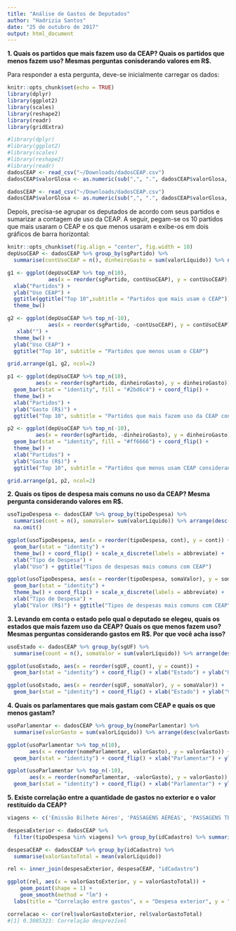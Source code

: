 ```yaml
---
title: "Análise de Gastos de Deputados"
author: "Hadrizia Santos"
date: "25 de outubro de 2017"
output: html_document
---
```


**1. Quais os partidos que mais fazem uso da CEAP? Quais os partidos que menos fazem uso? Mesmas perguntas conisderando valores em R$.**

Para responder a esta pergunta, deve-se inicialmente carregar os dados:
```r
knitr::opts_chunk$set(echo = TRUE)
library(dplyr)
library(ggplot2)
library(scales)
library(reshape2)
library(readr)
library(gridExtra)

```

```r
#library(dplyr)
#library(ggplot2)
#library(scales)
#library(reshape2)
#library(readr)
dadosCEAP <- read_csv("~/Downloads/dadosCEAP.csv")
dadosCEAP$valorGlosa <- as.numeric(sub(",", ".", dadosCEAP$valorGlosa, fixed = TRUE))
```

```r
dadosCEAP <- read_csv("~/Downloads/dadosCEAP.csv")
dadosCEAP$valorGlosa <- as.numeric(sub(",", ".", dadosCEAP$valorGlosa, fixed = TRUE)) 
```

  Depois, precisa-se agrupar os deputados de acordo com seus partidos e sumarizar a contagem de uso da CEAP. A seguir, pegam-se os 10 partidos que mais usaram o CEAP e os que menos usaram e exibe-os em dois gráficos de barra horizontal:
  
```r
knitr::opts_chunk$set(fig.align = "center", fig.width = 10)
depUsoCEAP <- dadosCEAP %>% group_by(sgPartido) %>% 
  summarise(contUsoCEAP = n(), dinheiroGasto = sum(valorLíquido)) %>% na.omit()
```

```r
g1 <- ggplot(depUsoCEAP %>% top_n(10), 
             aes(x = reorder(sgPartido, contUsoCEAP), y = contUsoCEAP)) + geom_bar(stat = "identity", fill = "#2bd6c4") + coord_flip() + 
  xlab("Partidos") +
  ylab("Uso CEAP") +
  ggtitle(ggtitle("Top 10",subtitle = "Partidos que mais usam o CEAP")) +
  theme_bw()

g2 <- ggplot(depUsoCEAP %>% top_n(-10), 
             aes(x = reorder(sgPartido, -contUsoCEAP), y = contUsoCEAP)) + geom_bar(stat = "identity", fill = "#ff6666") + coord_flip() +
   xlab("") +
  theme_bw() + 
  ylab("Uso CEAP") +
  ggtitle("Top 10", subtitle = "Partidos que menos usam o CEAP")

grid.arrange(g1, g2, ncol=2)
```


```r

p1 <- ggplot(depUsoCEAP %>% top_n(10), 
         aes(x = reorder(sgPartido, dinheiroGasto), y = dinheiroGasto)) + 
  geom_bar(stat = "identity", fill = "#2bd6c4") + coord_flip() +
  theme_bw() + 
  xlab("Partidos") +
  ylab("Gasto (R$)") +
  ggtitle("Top 10", subtitle = "Partidos que mais fazem uso da CEAP considerando R$")

p2 <- ggplot(depUsoCEAP %>% top_n(-10), 
         aes(x = reorder(sgPartido, -dinheiroGasto), y = dinheiroGasto)) + 
  geom_bar(stat = "identity", fill = "#ff6666") + coord_flip() +
  theme_bw() + 
  xlab("Partidos") +
  ylab("Gasto (R$)") +
  ggtitle("Top 10", subtitle = "Partidos que menos usam CEAP considerando R$")

grid.arrange(p1, p2, ncol=2)

```


**2. Quais os tipos de despesa mais comuns no uso da CEAP? Mesma pergunta considerando valores em R$.**
```r
usoTipoDespesa <- dadosCEAP %>% group_by(tipoDespesa) %>%
  summarise(cont = n(), somaValor= sum(valorLíquido)) %>% arrange(desc(cont)) %>%
  na.omit()
```

```r
ggplot(usoTipoDespesa, aes(x = reorder(tipoDespesa, cont), y = cont)) +
  geom_bar(stat = "identity") +
  theme_bw() + coord_flip() + scale_x_discrete(labels = abbreviate) +
  xlab("Tipo de Despesa") +
  ylab("Uso") + ggtitle("Tipos de despesas mais comuns com CEAP")
```
```r
ggplot(usoTipoDespesa, aes(x = reorder(tipoDespesa, somaValor), y = somaValor)) +
  geom_bar(stat = "identity") +
  theme_bw() + coord_flip() + scale_x_discrete(labels = abbreviate) +
  xlab("Tipo de Despesa") +
  ylab("Valor (R$)") + ggtitle("Tipos de despesas mais comuns com CEAP", subtitle = "Considerando valores em dinheiro.")
```


**3. Levando em conta o estado pelo qual o deputado se elegeu, quais os estados que mais fazem uso da CEAP? Quais os que menos fazem uso? Mesmas perguntas considerando gastos em R$. Por que você acha isso?**

```r
usoEstado <- dadosCEAP %>% group_by(sgUF) %>%
  summarise(count = n(), somaValor = sum(valorLíquido)) %>% arrange(desc(count)) %>% na.omit()

ggplot(usoEstado, aes(x = reorder(sgUF, count), y = count)) +
  geom_bar(stat = "identity") + coord_flip() + xlab("Estado") + ylab("Uso")

ggplot(usoEstado, aes(x = reorder(sgUF, somaValor), y = somaValor)) +
  geom_bar(stat = "identity") + coord_flip() + xlab("Estado") + ylab("Valor gasto (R$)")
```
**4. Quais os parlamentares que mais gastam com CEAP e quais os que menos gastam?**
```r
usoParlamentar <- dadosCEAP %>% group_by(nomeParlamentar) %>%
  summarise(valorGasto = sum(valorLíquido)) %>% arrange(desc(valorGasto)) %>% na.omit() 

ggplot(usoParlamentar %>% top_n(10), 
       aes(x = reorder(nomeParlamentar, valorGasto), y = valorGasto)) + 
  geom_bar(stat = "identity") + coord_flip() + xlab("Parlamentar") + ylab("Valor gasto (R$)")

ggplot(usoParlamentar %>% top_n(-10), 
       aes(x = reorder(nomeParlamentar, -valorGasto), y = valorGasto)) + 
  geom_bar(stat = "identity") + coord_flip() + xlab("Parlamentar") + ylab("Valor gasto (R$)")
```


**5. Existe correlação entre a quantidade de gastos no exterior e o valor restituído da CEAP?**
```r
viagens <- c('Emissão Bilhete Aéreo', 'PASSAGENS AÉREAS', 'PASSAGENS TERRESTRES, MARÍTIMAS OU FLUVIAIS')

despesaExterior <- dadosCEAP %>% 
  filter(tipoDespesa %in% viagens) %>% group_by(idCadastro) %>% summarise(valorGastoExterior = mean(valorLíquido))

despesaCEAP <- dadosCEAP %>% group_by(idCadastro) %>% 
  summarise(valorGastoTotal = mean(valorLíquido))

rel <- inner_join(despesaExterior, despesaCEAP, "idCadastro")

ggplot(rel, aes(x = valorGastoExterior, y = valorGastoTotal)) +
    geom_point(shape = 1) +
    geom_smooth(method = "lm") + 
  labs(title = "Correlação entre gastos", x = "Despesa exterior", y = "Despesa total") + xlim(0, 2000)
```
```r
correlacao <- cor(rel$valorGastoExterior, rel$valorGastoTotal)
#[1] 0.3085323: Correlação desprezível
```

